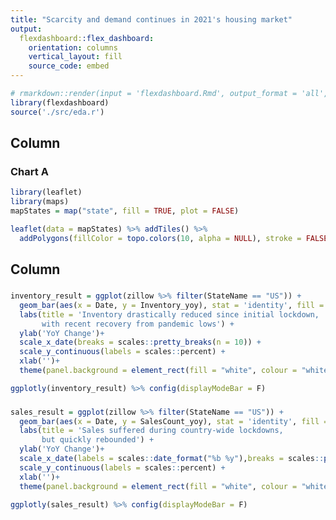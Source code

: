 ```yaml
---
title: "Scarcity and demand continues in 2021's housing market"
output: 
  flexdashboard::flex_dashboard:
    orientation: columns
    vertical_layout: fill
    source_code: embed
---
```


```r
# rmarkdown::render(input = 'flexdashboard.Rmd', output_format = 'all',output_dir = './doc', output_file = 'index.html')
library(flexdashboard)
source('./src/eda.r')
```

Column {data-width=600}
-----------------------------------------------------------------------

### Chart A

```r
library(leaflet)
library(maps)
mapStates = map("state", fill = TRUE, plot = FALSE)

leaflet(data = mapStates) %>% addTiles() %>%
  addPolygons(fillColor = topo.colors(10, alpha = NULL), stroke = FALSE)
```

Column {data-width=350}
-----------------------------------------------------------------------

### 

```r
inventory_result = ggplot(zillow %>% filter(StateName == "US")) + 
  geom_bar(aes(x = Date, y = Inventory_yoy), stat = 'identity', fill = 'orange') + 
  labs(title = 'Inventory drastically reduced since initial lockdown,
       with recent recovery from pandemic lows') +
  ylab('YoY Change')+
  scale_x_date(breaks = scales::pretty_breaks(n = 10)) +
  scale_y_continuous(labels = scales::percent) + 
  xlab('')+
  theme(panel.background = element_rect(fill = "white", colour = "white"))

ggplotly(inventory_result) %>% config(displayModeBar = F)
```

### 

```r
sales_result = ggplot(zillow %>% filter(StateName == "US")) + 
  geom_bar(aes(x = Date, y = SalesCount_yoy), stat = 'identity', fill = 'dodgerblue') + 
  labs(title = 'Sales suffered during country-wide lockdowns, 
       but quickly rebounded') +
  ylab('YoY Change')+
  scale_x_date(labels = scales::date_format("%b %y"),breaks = scales::pretty_breaks(n = 10)) +
  scale_y_continuous(labels = scales::percent) + 
  xlab('')+
  theme(panel.background = element_rect(fill = "white", colour = "white"))

ggplotly(sales_result) %>% config(displayModeBar = F)
```

